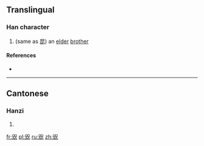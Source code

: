 ==Translingual==

===Han character===
{{Han char|rn=10|rad=儿|as=08|sn=10|four=|canj=RURHU|ids=⿰兄兄}}

# (same as [[昆]]) an [[elder]] [[brother]]

====References====
* {{Han ref|kx=0125.190|hdz=10273.120|uh=34AD|ud=13485}}

----

==Cantonese==

===Hanzi===
{{yue-hanzi|jyut=[[kwaan1]], [[leoi4]]|y=kwaan1, leui4}}

# {{defn|lang=yue|sort=儿08}}

[[fr:㒭]]
[[pl:㒭]]
[[ru:㒭]]
[[zh:㒭]]
